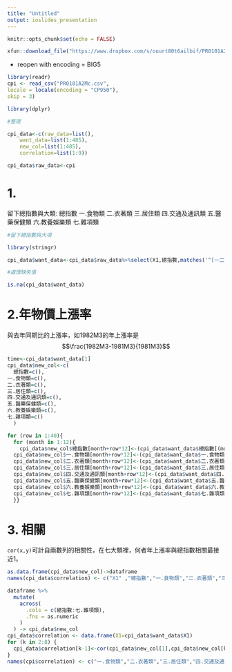 ```yaml
---
title: "Untitled"
output: ioslides_presentation
---
```


```r
knitr::opts_chunk$set(echo = FALSE)
```

```r
xfun::download_file("https://www.dropbox.com/s/ouurt80t6ailbif/PR0101A2Mc.csv?dl=1", mode="wb")
```

  * reopen with encoding = BIG5
  
```r
library(readr)
cpi <- read_csv("PR0101A2Mc.csv",
locale = locale(encoding = "CP950"),
skip = 3)

library(dplyr)
```
```r
#整理

cpi_data<-c(raw_data=list(),
    want_data=list(1:485),
    new_col=list(1:485),
    correlation=list(1:9))

cpi_data$raw_data<-cpi

```

# 1.
留下總指數與大類:
總指數
一.食物類
二.衣著類
三.居住類
四.交通及通訊類
五.醫藥保健類
六.教養娛樂類
七.雜項類


```r
#留下總指數與大項

library(stringr)

cpi_data$want_data<-cpi_data$raw_data%>%select(X1,總指數,matches('^[一二三四五六七]'))

#處理缺失值

is.na(cpi_data$want_data)
```

# 2.年物價上漲率
與去年同期比的上漲率，如1982M3的年上漲率是
$$\frac{1982M3-1981M3}{1981M3}$$

```r
time<-cpi_data$want_data[1]
cpi_data$new_col<-c(
  總指數=c(),
一.食物類=c(),
二.衣著類=c(),
三.居住類=c(),
四.交通及通訊類=c(),
五.醫藥保健類=c(),
六.教養娛樂類=c(),
七.雜項類=c()
  )

for (row in 1:40){
  for (month in 1:12){
    cpi_data$new_col$總指數[month+row*12]<-(cpi_data$want_data$總指數[(month+row*12)]-(cpi_data$want_data$總指數[(month+((row-1)*12))]))/(cpi_data$want_data$總指數[(month+(row-1)*12)])
  cpi_data$new_col$一.食物類[month+row*12]<-(cpi_data$want_data$一.食物類[(month+row*12)]-(cpi_data$want_data$一.食物類[(month+((row-1)*12))]))/(cpi_data$want_data$一.食物類[(month+(row-1)*12)])
  cpi_data$new_col$二.衣著類[month+row*12]<-(cpi_data$want_data$二.衣著類[(month+row*12)]-(cpi_data$want_data$二.衣著類[(month+((row-1)*12))]))/(cpi_data$want_data$二.衣著類[(month+(row-1)*12)])
  cpi_data$new_col$三.居住類[month+row*12]<-(cpi_data$want_data$三.居住類[(month+row*12)]-(cpi_data$want_data$三.居住類[(month+((row-1)*12))]))/(cpi_data$want_data$三.居住類[(month+(row-1)*12)])
  cpi_data$new_col$四.交通及通訊類[month+row*12]<-(cpi_data$want_data$四.交通及通訊類[(month+row*12)]-(cpi_data$want_data$四.交通及通訊類[(month+((row-1)*12))]))/(cpi_data$want_data$四.交通及通訊類[(month+(row-1)*12)])
  cpi_data$new_col$五.醫藥保健類[month+row*12]<-(cpi_data$want_data$五.醫藥保健類[(month+row*12)]-(cpi_data$want_data$五.醫藥保健類[(month+((row-1)*12))]))/(cpi_data$want_data$五.醫藥保健類[(month+(row-1)*12)])
  cpi_data$new_col$六.教養娛樂類[month+row*12]<-(cpi_data$want_data$六.教養娛樂類[(month+row*12)]-(cpi_data$want_data$六.教養娛樂類[(month+((row-1)*12))]))/(cpi_data$want_data$六.教養娛樂類[(month+(row-1)*12)])
  cpi_data$new_col$七.雜項類[month+row*12]<-(cpi_data$want_data$七.雜項類[(month+row*12)]-(cpi_data$want_data$七.雜項類[(month+((row-1)*12))]))/(cpi_data$want_data$七.雜項類[(month+(row-1)*12)])
  }}


```

# 3. 相關

`cor(x,y)`可計自兩數列的相關性，在七大類裡，何者年上漲率與總指數相關最接近1。

```r
as.data.frame(cpi_data$new_col)->dataframe
names(cpi_data$correlation) <- c("X1" ,"總指數","一.食物類","二.衣著類","三.居住類","四.交通及通訊類","五.醫藥保健類","六.教養娛樂類","七.雜項類")

dataframe %>% 
  mutate(
    across(
      .cols = c(總指數:七.雜項類),
      .fns = as.numeric
    )
  ) -> cpi_data$new_col
cpi_data$correlation <- data.frame(X1=cpi_data$want_data$X1)
for (k in 2:8) {
  cpi_data$correlation[k-1]<-cor(cpi_data$new_col[1],cpi_data$new_col[k])
}
names(cpi$correlation) <- c("一.食物類","二.衣著類","三.居住類","四.交通及通訊類","五.醫藥保健類","六.教養娛樂類","七.雜項類")

```

